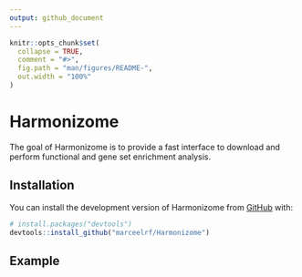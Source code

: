 ```yaml
---
output: github_document
---
```


<!-- README.md is generated from README.Rmd. Please edit that file -->

```r
knitr::opts_chunk$set(
  collapse = TRUE,
  comment = "#>",
  fig.path = "man/figures/README-",
  out.width = "100%"
)
```

# Harmonizome

<!-- badges: start -->
<!-- badges: end -->

The goal of Harmonizome is to provide a fast interface to download and perform functional and gene set enrichment analysis.

## Installation

You can install the development version of Harmonizome from [GitHub](https://github.com/) with:

``` r
# install.packages("devtools")
devtools::install_github("marceelrf/Harmonizome")
```

## Example

